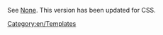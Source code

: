 <div style="clear:both"></div>
<noinclude>
See [https://www.wikipedia.org/wiki/template:- None].  This version has been updated for CSS.
[[Category:en/Templates]]
</noinclude>